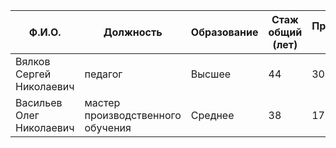 | Ф.И.О.                   | Должность                         | Образование | Стаж общий (лет) | Преподавательский стаж (лет) |
| ------------------------ | --------------------------------- | ----------- | ---------------- | ---------------------------- |
| Вялков Сергей Николаевич | педагог                           | Высшее      | 44               | 30                           |
| Васильев Олег Николаевич | мастер производственного обучения | Среднее     | 38               | 17                           |
